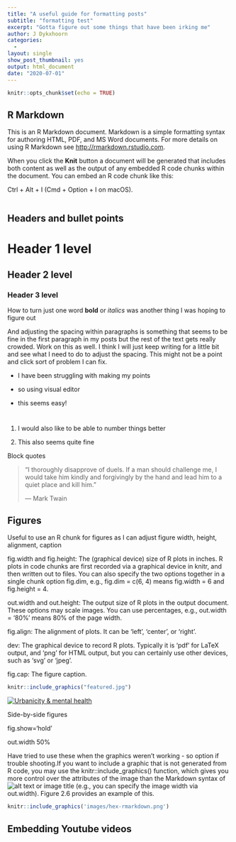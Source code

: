 ```yaml
---
title: "A useful guide for formatting posts"
subtitle: "formatting test"
excerpt: "Gotta figure out some things that have been irking me" 
author: J Dykxhoorn
categories: 
  - 
layout: single
show_post_thumbnail: yes
output: html_document
date: "2020-07-01"
---
```


```r
knitr::opts_chunk$set(echo = TRUE)
```

## R Markdown

This is an R Markdown document. Markdown is a simple formatting syntax for authoring HTML, PDF, and MS Word documents. For more details on using R Markdown see <http://rmarkdown.rstudio.com>.

When you click the **Knit** button a document will be generated that includes both content as well as the output of any embedded R code chunks within the document. You can embed an R code chunk like this:

Ctrl + Alt + I (Cmd + Option + I on macOS).

```r

```

## Headers and bullet points

# Header 1 level

## Header 2 level

### Header 3 level

How to turn just one word **bold** or *italics* was another thing I was hoping to figure out

And adjusting the spacing within paragraphs is something that seems to be fine in the first paragraph in my posts but the rest of the text gets really crowded. Work on this as well. I think I will just keep writing for a little bit and see what I need to do to adjust the spacing. This might not be a point and click sort of problem I can fix.

-   I have been struggling with making my points

-   so using visual editor

-   this seems easy!

# 

1.  I would also like to be able to number things better

2.  This also seems quite fine

Block quotes

> "I thoroughly disapprove of duels. If a man should challenge me, I would take him kindly and forgivingly by the hand and lead him to a quiet place and kill him."
>
> --- Mark Twain

## Figures

Useful to use an R chunk for figures as I can adjust figure width, height, alignment, caption

fig.width and fig.height: The (graphical device) size of R plots in inches. R plots in code chunks are first recorded via a graphical device in knitr, and then written out to files. You can also specify the two options together in a single chunk option fig.dim, e.g., fig.dim = c(6, 4) means fig.width = 6 and fig.height = 4.

out.width and out.height: The output size of R plots in the output document. These options may scale images. You can use percentages, e.g., out.width = '80%' means 80% of the page width.

fig.align: The alignment of plots. It can be 'left', 'center', or 'right'.

dev: The graphical device to record R plots. Typically it is 'pdf' for LaTeX output, and 'png' for HTML output, but you can certainly use other devices, such as 'svg' or 'jpeg'.

fig.cap: The figure caption.

```r
knitr::include_graphics("featured.jpg")
```

[![Urbanicity & mental health](https://www.flickr.com/photos/195441802@N06/53769568680/in/dateposted/)](https://www.flickr.com/photos/195441802@N06/53769568680/in/dateposted/)

Side-by-side figures

fig.show='hold'

out.width 50%

Have tried to use these when the graphics weren't working - so option if trouble shooting.If you want to include a graphic that is not generated from R code, you may use the knitr::include_graphics() function, which gives you more control over the attributes of the image than the Markdown syntax of ![alt text or image title](path/to/image) (e.g., you can specify the image width via out.width). Figure 2.6 provides an example of this.

```r
knitr::include_graphics('images/hex-rmarkdown.png')
```

## Embedding Youtube videos
